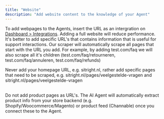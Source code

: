```yaml
---
title: "Website"
description: "Add website content to the knowledge of your Agent"
---
```


To add webpages to the Agents, insert the URL as an intergration on [Dashboard \> Integrations](https://gominimal.ai/dashboard/integrations). Adding a full website will reduce performance. It's better to add specific URL's that contains information that is useful for support interactions. Our scraper will automatically scrape all pages that start with the URL you add. For example, by adding test.com/faq we will also scrape all it's children (test.com/faq/retourneren, test.com/faq/annuleren, test.com/faq/refunds)

<Note>
  Never add your homepage URL, e.g. sitright.nl, rather add specific pages that need to be scraped, e.g. sitright.nl/pages/veelgestelde-vragen  and sitright.nl/pages/veelgestelde-vragen

  \
  Do not add product pages as URL's. The AI Agent will automatically extract product info from your store backend (e.g. Shopify/Woocommerce/Magento) or product feed (Channable) once you connect these to the Agent.
</Note>